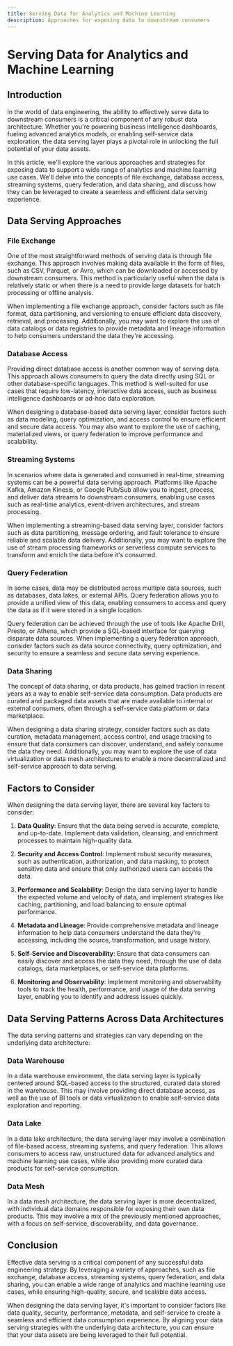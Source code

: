 ```yaml
---
title: Serving Data for Analytics and Machine Learning
description: Approaches for exposing data to downstream consumers
---
```


# Serving Data for Analytics and Machine Learning

## Introduction

In the world of data engineering, the ability to effectively serve data to downstream consumers is a critical component of any robust data architecture. Whether you're powering business intelligence dashboards, fueling advanced analytics models, or enabling self-service data exploration, the data serving layer plays a pivotal role in unlocking the full potential of your data assets.

In this article, we'll explore the various approaches and strategies for exposing data to support a wide range of analytics and machine learning use cases. We'll delve into the concepts of file exchange, database access, streaming systems, query federation, and data sharing, and discuss how they can be leveraged to create a seamless and efficient data serving experience.

## Data Serving Approaches

### File Exchange
One of the most straightforward methods of serving data is through file exchange. This approach involves making data available in the form of files, such as CSV, Parquet, or Avro, which can be downloaded or accessed by downstream consumers. This method is particularly useful when the data is relatively static or when there is a need to provide large datasets for batch processing or offline analysis.

When implementing a file exchange approach, consider factors such as file format, data partitioning, and versioning to ensure efficient data discovery, retrieval, and processing. Additionally, you may want to explore the use of data catalogs or data registries to provide metadata and lineage information to help consumers understand the data they're accessing.

### Database Access
Providing direct database access is another common way of serving data. This approach allows consumers to query the data directly using SQL or other database-specific languages. This method is well-suited for use cases that require low-latency, interactive data access, such as business intelligence dashboards or ad-hoc data exploration.

When designing a database-based data serving layer, consider factors such as data modeling, query optimization, and access control to ensure efficient and secure data access. You may also want to explore the use of caching, materialized views, or query federation to improve performance and scalability.

### Streaming Systems
In scenarios where data is generated and consumed in real-time, streaming systems can be a powerful data serving approach. Platforms like Apache Kafka, Amazon Kinesis, or Google Pub/Sub allow you to ingest, process, and deliver data streams to downstream consumers, enabling use cases such as real-time analytics, event-driven architectures, and stream processing.

When implementing a streaming-based data serving layer, consider factors such as data partitioning, message ordering, and fault tolerance to ensure reliable and scalable data delivery. Additionally, you may want to explore the use of stream processing frameworks or serverless compute services to transform and enrich the data before it's consumed.

### Query Federation
In some cases, data may be distributed across multiple data sources, such as databases, data lakes, or external APIs. Query federation allows you to provide a unified view of this data, enabling consumers to access and query the data as if it were stored in a single location.

Query federation can be achieved through the use of tools like Apache Drill, Presto, or Athena, which provide a SQL-based interface for querying disparate data sources. When implementing a query federation approach, consider factors such as data source connectivity, query optimization, and security to ensure a seamless and secure data serving experience.

### Data Sharing
The concept of data sharing, or data products, has gained traction in recent years as a way to enable self-service data consumption. Data products are curated and packaged data assets that are made available to internal or external consumers, often through a self-service data platform or data marketplace.

When designing a data sharing strategy, consider factors such as data curation, metadata management, access control, and usage tracking to ensure that data consumers can discover, understand, and safely consume the data they need. Additionally, you may want to explore the use of data virtualization or data mesh architectures to enable a more decentralized and self-service approach to data serving.

## Factors to Consider

When designing the data serving layer, there are several key factors to consider:

1. **Data Quality**: Ensure that the data being served is accurate, complete, and up-to-date. Implement data validation, cleansing, and enrichment processes to maintain high-quality data.

2. **Security and Access Control**: Implement robust security measures, such as authentication, authorization, and data masking, to protect sensitive data and ensure that only authorized users can access the data.

3. **Performance and Scalability**: Design the data serving layer to handle the expected volume and velocity of data, and implement strategies like caching, partitioning, and load balancing to ensure optimal performance.

4. **Metadata and Lineage**: Provide comprehensive metadata and lineage information to help data consumers understand the data they're accessing, including the source, transformation, and usage history.

5. **Self-Service and Discoverability**: Ensure that data consumers can easily discover and access the data they need, through the use of data catalogs, data marketplaces, or self-service data platforms.

6. **Monitoring and Observability**: Implement monitoring and observability tools to track the health, performance, and usage of the data serving layer, enabling you to identify and address issues quickly.

## Data Serving Patterns Across Data Architectures

The data serving patterns and strategies can vary depending on the underlying data architecture:

### Data Warehouse
In a data warehouse environment, the data serving layer is typically centered around SQL-based access to the structured, curated data stored in the warehouse. This may involve providing direct database access, as well as the use of BI tools or data virtualization to enable self-service data exploration and reporting.

### Data Lake
In a data lake architecture, the data serving layer may involve a combination of file-based access, streaming systems, and query federation. This allows consumers to access raw, unstructured data for advanced analytics and machine learning use cases, while also providing more curated data products for self-service consumption.

### Data Mesh
In a data mesh architecture, the data serving layer is more decentralized, with individual data domains responsible for exposing their own data products. This may involve a mix of the previously mentioned approaches, with a focus on self-service, discoverability, and data governance.

## Conclusion

Effective data serving is a critical component of any successful data engineering strategy. By leveraging a variety of approaches, such as file exchange, database access, streaming systems, query federation, and data sharing, you can enable a wide range of analytics and machine learning use cases, while ensuring high-quality, secure, and scalable data access.

When designing the data serving layer, it's important to consider factors like data quality, security, performance, metadata, and self-service to create a seamless and efficient data consumption experience. By aligning your data serving strategies with the underlying data architecture, you can ensure that your data assets are being leveraged to their full potential.